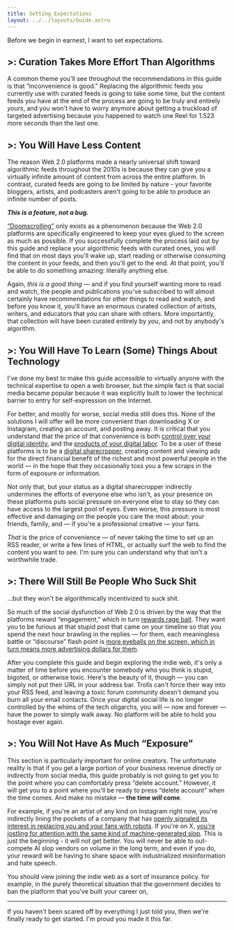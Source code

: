 ```yaml
---
title: Setting Expectations
layout: ../../layouts/Guide.astro
---
```


Before we begin in earnest, I want to set expectations.

## >: Curation Takes More Effort Than Algorithms

A common theme you'll see throughout the recommendations in this guide is that “inconvenience is good.” Replacing the <Buzzword definition="Content feeds generated by machine learning algorithms (e.g. TikTok's For You page, X's Home Feed, etc.) instead of manual curation.">algorithmic feeds</Buzzword> you currently use with <Buzzword definition="Content feeds created by manually and intentionally subscribing to different people, publications, and websites.">curated feeds</Buzzword> is going to take some time, but the content feeds you have at the end of the process are going to be truly and entirely *yours*, and you won't have to worry anymore about getting a truckload of targeted advertising because you happened to watch one Reel for 1.523 more seconds than the last one.

## >: You Will Have Less Content

The reason Web 2.0 platforms made a nearly universal shift toward algorithmic feeds throughout the 2010s is because they can give you a virtually infinite amount of content from across the entire platform. In contrast, curated feeds are going to be limited by nature - your favorite bloggers, artists, and podcasters aren't going to be able to produce an infinite number of posts.

***This is a feature, not a bug.***

[“Doomscrolling”](https://en.wikipedia.org/wiki/Doomscrolling) only exists as a phenomenon because the Web 2.0 platforms are specifically engineered to keep your eyes glued to the screen as much as possible. If you successfully complete the process laid out by this guide and replace your algorithmic feeds with curated ones, you will find that on most days you'll wake up, start reading or otherwise consuming the content in your feeds, and then you'll get to the end. At that point, you'll be able to do something amazing: literally anything else.

Again, *this is a good thing* — and if you find yourself wanting more to read and watch, the people and publications you've subscribed to will almost certainly have recommendations for other things to read and watch, and before you know it, you'll have an enormous curated collection of artists, writers, and educators that you can share with others. More importantly, that collection will have been curated entirely by *you*, and not by anybody's algorithm.

## >: You Will Have To Learn (Some) Things About Technology

I've done my best to make this guide accessible to virtually anyone with the technical expertise to open a web browser, but the simple fact is that social media became popular because it was explicitly built to lower the technical barrier to entry for self-expression on the Internet.

For better, and mostly for worse, social media still does this. None of the solutions I will offer will be more convenient than downloading X or Instagram, creating an account, and posting away. It is critical that you understand that the price of that convenience is both [control over your digital identity](https://www.forbes.com/sites/kalevleetaru/2018/12/15/what-does-it-mean-for-social-media-platforms-to-sell-our-data/), and the [products of your digital labor](https://www.404media.co/xs-objection-to-the-onion-buying-infowars-is-a-reminder-you-do-not-own-your-social-media-accounts/). To be a user of these platforms is to be a [digital sharecropper](https://www.roughtype.com/?p=634), creating content and viewing ads for the direct financial benefit of the richest and most powerful people in the world — in the hope that they occasionally toss you a few scraps in the form of exposure or information.

Not only that, but your status as a digital sharecropper indirectly undermines the efforts of everyone else who isn't, as your presence on these platforms puts social pressure on everyone else to stay so they can have access to the largest pool of eyes. Even worse, this pressure is most effective and damaging on the people you care the most about: your friends, family, and — if you're a professional creative — your fans.

*That* is the price of convenience — of never taking the time to set up an RSS reader, or write a few lines of HTML, or actually surf the web to find the content you want to see. I'm sure you can understand why that isn't a worthwhile trade.

## >: There Will Still Be People Who Suck Shit
…but they won't be algorithmically incentivized to suck shit.

So much of the social dysfunction of Web 2.0 is driven by the way that the platforms reward “engagement,” which in turn [rewards rage bait](https://www.bbc.com/news/articles/c4gp555xy5ro). They want you to be furious at that stupid post that came on your timeline so that you spend the next hour brawling in the replies — for them, each meaningless battle or “discourse” flash point is [more eyeballs on the screen, which in turn means more advertising dollars for them](https://www.npr.org/2022/09/06/1121343898/social-media-can-inflame-your-emotions-and-its-a-byproduct-of-its-design).

After you complete this guide and begin exploring the indie web, it's only a matter of time before you encounter somebody who you think is stupid, bigoted, or otherwise toxic. Here's the beauty of it, though — you can simply not put their URL in your address bar. Trolls can't force their way into your RSS feed, and leaving a toxic forum community doesn't demand you burn all your email contacts. Once your digital social life is no longer controlled by the whims of the tech oligarchs, you will — now and forever — have the power to simply walk away. No platform will be able to hold you hostage ever again.  

## >: You Will Not Have As Much “Exposure”
This section is particularly important for online creators. The unfortunate reality is that if you get a large portion of your business revenue directly or indirectly from social media, this guide probably is not going to get you to the point where you can comfortably press “delete account.” However, it will get you to a point where you'll be ready to press “delete account” when the time comes. And make no mistake — **the time *will* come**.

For example, if you're an artist of any kind on Instagram right now, you're indirectly lining the pockets of a company that has [openly signaled its interest in replacing you and your fans with robots](https://www.404media.co/metas-ai-profiles-are-indistinguishable-from-terrible-spam-that-took-over-facebook/). If you're on X, [you're jostling for attention with the same kind of machine-generated slop](https://www.404media.co/hollywood-sign-burning-ai-images-la-wildfire/). This is just the beginning - it will not get better. You will never be able to out-compete AI slop vendors on volume in the long term, and even if you do, your reward will be having to share space with industrialized misinformation and hate speech. 

You should view joining the indie web as a sort of insurance policy. for example, in the purely theoretical situation that the government decides to ban the platform that you've built your career on,  

---

If you haven't been scared off by everything I just told you, then we're finally ready to get started. I'm proud you made it this far.

<GuidePrevNext />